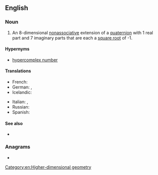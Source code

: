 ==English==

===Noun===
{{wikipedia}}
{{en-noun}}

# {{lb|en|mathematics}} An 8-dimensional [[nonassociative]] extension of a [[quaternion]] with 1 real part and 7 imaginary parts that are each a [[square root]] of -1. [[Category:en:Higher-dimensional geometry]]

====Hypernyms====
* [[hypercomplex number]]

====Translations====
{{trans-top|nonassociative extension of a quaternion}}
* French: {{t+|fr|octonion|m}}
* German: {{t+|de|Oktave|f}}, {{t|de|Oktonion|f}}
* Icelandic: {{t|is|áttundatala|f}}
{{trans-mid}}
* Italian: {{t|it|ottonione|m}}, {{t+|it|ottetto|m}}
* Russian: {{t|ru|октонио́н|m}}
* Spanish: {{t|es|octonión|m}}
{{trans-bottom}}

====See also====
* {{sense|mathematics}} {{l|en|sedenion}}

===Anagrams===
* {{anagrams|en|a=cinnooot|otoconin}}